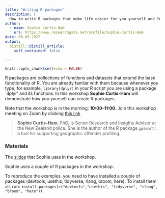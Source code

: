 ```yaml
---
title: "Writing R packages"
description: |
  How to write R packages that make life easier for you yourself and for others
author:
  - name: Sophie Curtis-Ham
    url: https://www.researchgate.net/profile/Sophie-Curtis-Ham
date: 06-09-2022
output:
  distill::distill_article:
    self_contained: false

---
```


```r
knitr::opts_chunk$set(echo = FALSE)
```
R packages are collections of functions and datasets that extend the base functionality of R. You are already familar with them because whenever you type, for example, `library(dplyr)` in your R script you are using a package `dplyr' and its functions.
In this workshop **Sophie Curtis-Ham** will demonstrate how you yourself can create R packages. 

Note that the workshop is in the morning: **10:00-11:00**. Join this workshop meeting on Zoom by clicking [this link]( https://us02web.zoom.us/j/83201028780?pwd=bVV6dnlWZFdmYUFINElBczhYZGlJQT09)

> **Sophie Curtis-Ham**, PhD, is Senior Research and Insights Advisor at the New Zealand police. She is the author of the R package `gpsmartr`, a tool for supporting geographic offender profiling.



### Materials

The [slides](NSCR workshop R packages 20220609.pdf) that Sophie uses in the workshop.

Sophie uses a couple of R packages in the workshop:

To reproduce the examples, you need to have installed a couple of packages (devtools, usethis, tidyverse, rlang, broom, here). To install them all, run:
`install.packages(c("devtools","usethis", "tidyverse", "rlang", "broom", "here"))`



